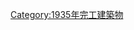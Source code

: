{{Commonscat|Bridges completed in 1935}}
{{Cat nav 10years|20世紀橋梁|1935||年完工橋梁}}

[[Category:1935年完工建築物|Category:1935年完工建築物]]